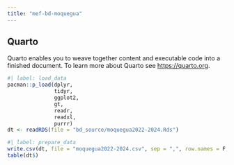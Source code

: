 ```yaml
---
title: "mef-bd-moquegua"
---
```


## Quarto

Quarto enables you to weave together content and executable code into a finished document. To learn more about Quarto see <https://quarto.org>.

```r
#| label: load_data
pacman::p_load(dplyr,
               tidyr,
               ggplot2,
               gt,
               readr,
               readxl,
               purrr)
dt <- readRDS(file = "bd_source/moquegua2022-2024.Rds")
```

```r
#| label: prepare_data
write.csv(dt, file = "moquegua2022-2024.csv", sep = ",", row.names = F, col.names = T)
table(dt$)
```
